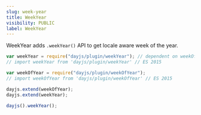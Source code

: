 ```yaml
---
slug: week-year
title: WeekYear
visibility: PUBLIC
label: WeekYear
---
```


WeekYear adds `.weekYear()` API to get locale aware week of the year.

```javascript
var weekYear = require("dayjs/plugin/weekYear"); // dependent on weekOfYear plugin
// import weekYear from 'dayjs/plugin/weekYear' // ES 2015

var weekOfYear = require("dayjs/plugin/weekOfYear");
// import weekOfYear from 'dayjs/plugin/weekOfYear' // ES 2015

dayjs.extend(weekOfYear);
dayjs.extend(weekYear);

dayjs().weekYear();
```